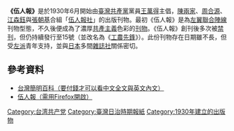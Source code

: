 '''《伍人報》'''是於1930年6月開始由[[臺灣共產黨|臺灣共產黨]]黨員[[王萬得|王萬得]]主倡，[[陳兩家|陳兩家]]、[[周合源|周合源]]、[[江森鈺|江森鈺]]與[[張朝基|張朝基]]合組「[[伍人報社|伍人報社]]」的出版刊物。最初《伍人報》是為[[左翼聯合陣線|左翼聯合陣線]]刊物型態，不久後便成為了濃厚[[共產主義|共產主義]]色彩的[[刊物|刊物]]。《伍人報》創刊後多次被[[禁刊|禁刊]]，但仍持續發行至15號（並改名為《[[工農先鋒|工農先鋒]]》）。此份刊物存在日期雖不長，但受[[左派|左派]]青年支持，並與[[日本|日本]]多間[[雜誌社|雜誌社]]關係密切。

== 參考資料 ==
*[http://www2.wordpedia.com/TaiwanPedia/Content.aspx?id=18920 台灣簡明百科（要付錢才可以看中文全文與英文內文）]{{dead link|date=2017年11月 |bot=InternetArchiveBot |fix-attempted=yes }}
*[http://209.85.175.104/search?q=cache:YBJwr9GvrxEJ:203.207.5.81/ccahome/website/site20/PDFFiles/0280.pdf+%E4%BC%8D%E4%BA%BA%E5%A0%B1&hl=zh-TW&ct=clnk&cd=1&gl=hk&client=firefox-a 伍人報（需用Firefox開啟）]{{dead link|date=2018年2月 |bot=InternetArchiveBot |fix-attempted=yes }}
{{文學小作品}}

[[Category:台湾共产党|Category:台湾共产党]]
[[Category:臺灣日治時期報紙|Category:臺灣日治時期報紙]]
[[Category:1930年建立的出版物|Category:1930年建立的出版物]]